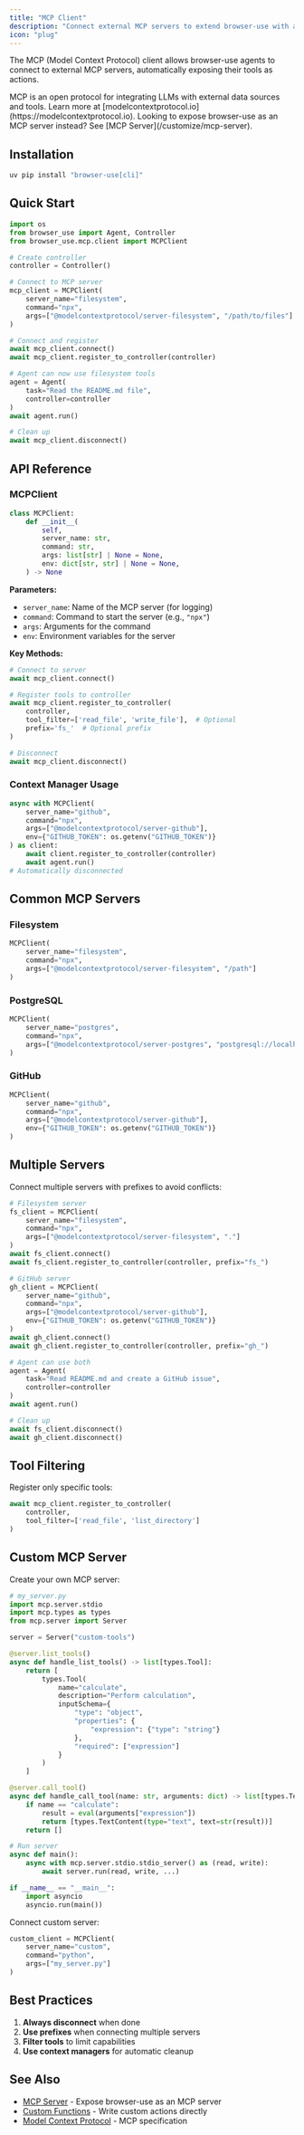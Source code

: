 ```yaml
---
title: "MCP Client"
description: "Connect external MCP servers to extend browser-use with additional tools and integrations"
icon: "plug"
---
```


The MCP (Model Context Protocol) client allows browser-use agents to connect to external MCP servers, automatically exposing their tools as actions.

<Note>
  MCP is an open protocol for integrating LLMs with external data sources and tools. Learn more at [modelcontextprotocol.io](https://modelcontextprotocol.io).
</Note>

<Info>
  Looking to expose browser-use as an MCP server instead? See [MCP Server](/customize/mcp-server).
</Info>

## Installation

```bash
uv pip install "browser-use[cli]"
```

## Quick Start

```python
import os
from browser_use import Agent, Controller
from browser_use.mcp.client import MCPClient

# Create controller
controller = Controller()

# Connect to MCP server
mcp_client = MCPClient(
    server_name="filesystem",
    command="npx",
    args=["@modelcontextprotocol/server-filesystem", "/path/to/files"]
)

# Connect and register
await mcp_client.connect()
await mcp_client.register_to_controller(controller)

# Agent can now use filesystem tools
agent = Agent(
    task="Read the README.md file",
    controller=controller
)
await agent.run()

# Clean up
await mcp_client.disconnect()
```

## API Reference

### MCPClient

```python
class MCPClient:
    def __init__(
        self,
        server_name: str,
        command: str,
        args: list[str] | None = None,
        env: dict[str, str] | None = None,
    ) -> None
```

**Parameters:**
- `server_name`: Name of the MCP server (for logging)
- `command`: Command to start the server (e.g., `"npx"`)
- `args`: Arguments for the command
- `env`: Environment variables for the server

**Key Methods:**

```python
# Connect to server
await mcp_client.connect()

# Register tools to controller
await mcp_client.register_to_controller(
    controller,
    tool_filter=['read_file', 'write_file'],  # Optional
    prefix='fs_'  # Optional prefix
)

# Disconnect
await mcp_client.disconnect()
```

### Context Manager Usage

```python
async with MCPClient(
    server_name="github",
    command="npx",
    args=["@modelcontextprotocol/server-github"],
    env={"GITHUB_TOKEN": os.getenv("GITHUB_TOKEN")}
) as client:
    await client.register_to_controller(controller)
    await agent.run()
# Automatically disconnected
```

## Common MCP Servers

### Filesystem
```python
MCPClient(
    server_name="filesystem",
    command="npx",
    args=["@modelcontextprotocol/server-filesystem", "/path"]
)
```

### PostgreSQL
```python
MCPClient(
    server_name="postgres",
    command="npx",
    args=["@modelcontextprotocol/server-postgres", "postgresql://localhost/db"]
)
```

### GitHub
```python
MCPClient(
    server_name="github",
    command="npx",
    args=["@modelcontextprotocol/server-github"],
    env={"GITHUB_TOKEN": os.getenv("GITHUB_TOKEN")}
)
```

## Multiple Servers

Connect multiple servers with prefixes to avoid conflicts:

```python
# Filesystem server
fs_client = MCPClient(
    server_name="filesystem",
    command="npx",
    args=["@modelcontextprotocol/server-filesystem", "."]
)
await fs_client.connect()
await fs_client.register_to_controller(controller, prefix="fs_")

# GitHub server
gh_client = MCPClient(
    server_name="github",
    command="npx",
    args=["@modelcontextprotocol/server-github"],
    env={"GITHUB_TOKEN": os.getenv("GITHUB_TOKEN")}
)
await gh_client.connect()
await gh_client.register_to_controller(controller, prefix="gh_")

# Agent can use both
agent = Agent(
    task="Read README.md and create a GitHub issue",
    controller=controller
)
await agent.run()

# Clean up
await fs_client.disconnect()
await gh_client.disconnect()
```

## Tool Filtering

Register only specific tools:

```python
await mcp_client.register_to_controller(
    controller,
    tool_filter=['read_file', 'list_directory']
)
```

## Custom MCP Server

Create your own MCP server:

```python
# my_server.py
import mcp.server.stdio
import mcp.types as types
from mcp.server import Server

server = Server("custom-tools")

@server.list_tools()
async def handle_list_tools() -> list[types.Tool]:
    return [
        types.Tool(
            name="calculate",
            description="Perform calculation",
            inputSchema={
                "type": "object",
                "properties": {
                    "expression": {"type": "string"}
                },
                "required": ["expression"]
            }
        )
    ]

@server.call_tool()
async def handle_call_tool(name: str, arguments: dict) -> list[types.TextContent]:
    if name == "calculate":
        result = eval(arguments["expression"])
        return [types.TextContent(type="text", text=str(result))]
    return []

# Run server
async def main():
    async with mcp.server.stdio.stdio_server() as (read, write):
        await server.run(read, write, ...)

if __name__ == "__main__":
    import asyncio
    asyncio.run(main())
```

Connect custom server:

```python
custom_client = MCPClient(
    server_name="custom",
    command="python",
    args=["my_server.py"]
)
```

## Best Practices

1. **Always disconnect** when done
2. **Use prefixes** when connecting multiple servers
3. **Filter tools** to limit capabilities
4. **Use context managers** for automatic cleanup


## See Also

- [MCP Server](/customize/mcp-server) - Expose browser-use as an MCP server
- [Custom Functions](/customize/custom-functions) - Write custom actions directly
- [Model Context Protocol](https://modelcontextprotocol.io) - MCP specification
